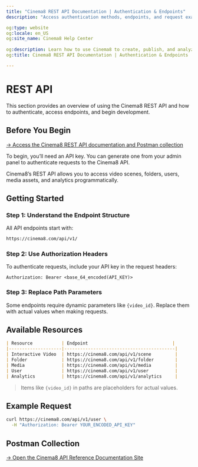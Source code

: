---
title: "Cinema8 REST API Documentation | Authentication & Endpoints"
description: "Access authentication methods, endpoints, and request examples to integrate Cinema8’s interactive video features. Visit Cinema8."

og:type: website
og:locale: en_US
og:site_name: Cinema8 Help Center
 
og:description: Learn how to use Cinema8 to create, publish, and analyze interactive videos.
og:title: Cinema8 REST API Documentation | Authentication & Endpoints

---


# REST API

This section provides an overview of using the Cinema8 REST API and how to authenticate, access endpoints, and begin development.

## Before You Begin

[→ Access the Cinema8 REST API documentation and Postman collection](https://documenter.getpostman.com/view/6096343/2s7ZT4xRyW)

To begin, you’ll need an API key. You can generate one from your admin panel to authenticate requests to the Cinema8 API.

<Callout type="info">
Cinema8’s REST API allows you to access video scenes, folders, users, media assets, and analytics programmatically.
</Callout>

## Getting Started

<Steps>

### Step 1: Understand the Endpoint Structure

All API endpoints start with:

```txt
https://cinema8.com/api/v1/
```

### Step 2: Use Authorization Headers

To authenticate requests, include your API key in the request headers:

```http
Authorization: Bearer <base_64_encoded(API_KEY)>
```

### Step 3: Replace Path Parameters

Some endpoints require dynamic parameters like `{video_id}`. Replace them with actual values when making requests.

</Steps>

## Available Resources

```md
| Resource           | Endpoint                                |
|--------------------|------------------------------------------|
| Interactive Video  | https://cinema8.com/api/v1/scene         |
| Folder             | https://cinema8.com/api/v1/folder        |
| Media              | https://cinema8.com/api/v1/media         |
| User               | https://cinema8.com/api/v1/user          |
| Analytics          | https://cinema8.com/api/v1/analytics     |
```

> Items like `{video_id}` in paths are placeholders for actual values.

## Example Request

```bash filename="get-user.sh"
curl https://cinema8.com/api/v1/user \
  -H "Authorization: Bearer YOUR_ENCODED_API_KEY"
```

## Postman Collection

[→ Open the Cinema8 API Reference Documentation Site](https://documenter.getpostman.com/view/6096343/2s7ZT4xRyW)
